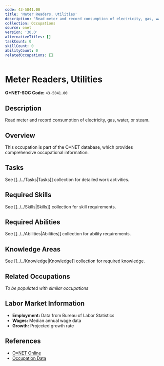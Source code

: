 ```yaml
---
code: 43-5041.00
title: 'Meter Readers, Utilities'
description: 'Read meter and record consumption of electricity, gas, water, or steam.'
collection: Occupations
source: onet
version: '30.0'
alternativeTitles: []
taskCount: 0
skillCount: 0
abilityCount: 0
relatedOccupations: []
---
```

# Meter Readers, Utilities

**O*NET-SOC Code:** `43-5041.00`

## Description

Read meter and record consumption of electricity, gas, water, or steam.

## Overview

This occupation is part of the O*NET database, which provides comprehensive occupational information.

## Tasks

See [[../../Tasks|Tasks]] collection for detailed work activities.

## Required Skills

See [[../../Skills|Skills]] collection for skill requirements.

## Required Abilities

See [[../../Abilities|Abilities]] collection for ability requirements.

## Knowledge Areas

See [[../../Knowledge|Knowledge]] collection for required knowledge.

## Related Occupations

*To be populated with similar occupations*

## Labor Market Information

- **Employment:** Data from Bureau of Labor Statistics
- **Wages:** Median annual wage data
- **Growth:** Projected growth rate

## References

- [O*NET Online](https://www.onetonline.org/link/summary/43-5041.00)
- [Occupation Data](https://www.onetcenter.org/)
